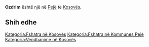 {{Fshat në 
 | Emri                = Ozdrim
 | EmriAlt                = 
 | NAME_SHORT_FORM=      
 | NAME_GENERIC=      
 | NAME_SORT_NAME_RO=      OZDRIM
 | FULL_NAME_RO = Ozdrim
 | FULL_NAME_ND_RO=Ozdrim
 | SORT_NAME_RG=OZDRIM
 | FULL_NAME_RG=Ozdrim
 | FULL_NAME_ND_RG=Ozdrim
 | SRP_NAME_SHORT_FORM=      
 | SRP_NAME_GENERIC=      
 | SRP_NAME_SORT_NAME_RO=      
 | SRP_FULL_NAME_RO = 
 | SRP_FULL_NAME_ND_RO=
 | SRP_SORT_NAME_RG=
 | SRP_FULL_NAME_RG=
 | SRP_FULL_NAME_ND_RG=
 | Emri (Rasa dhanore) = 
 | Figura              = 
 | Shteti              = Kosovo
 | Komuna              = Pejë
 | Kodi postar         = 
 | Sipërfaqja          = 

 | Popullsia           = 

 | Regj. i popullsisë  = 
 | Dend. e popullsisë  = 
 | Faqja zyrtare       = 
 <!--- Koordinatat ----> 
 | Gjerësia            = 42.701389
 | Gjatësia            = 20.380278
 | Lartësia            = 
}}
'''Ozdrim''' është një [[]] në [[Pejë]] të [[Kosovës]].

<!-- == Gjeografia == -->
<!-- == Historia == -->
<!-- == Demografia == -->
== Shih edhe ==
{{Komuna Pejë}}
{{Kosovo-Administrata-Cung}}

[[Kategoria:Fshatra në Kosovës]]
[[Kategoria:Fshatra në Kommunes Pejë]]
[[Kategoria:Vendbanime në Kosovës]]